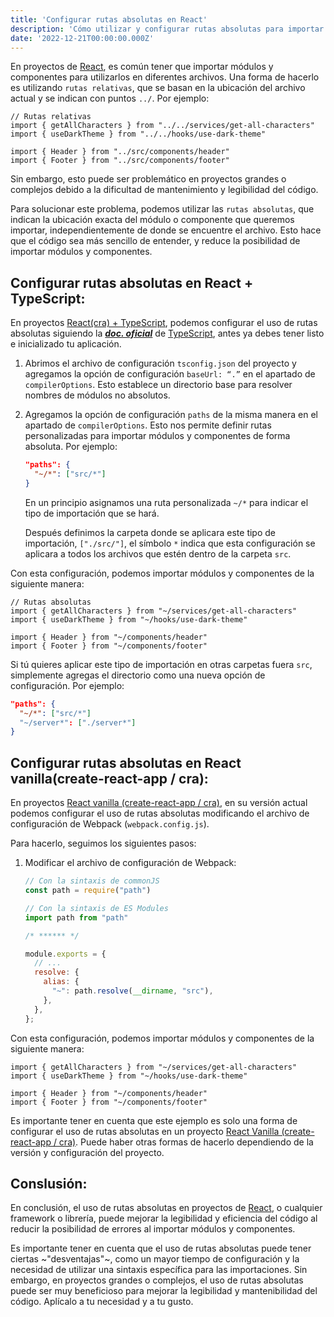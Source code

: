---
title: 'Configurar rutas absolutas en React'
description: 'Cómo utilizar y configurar rutas absolutas para importar módulos y componentes en proyectos React'
date: '2022-12-21T00:00:00.000Z'
---

En proyectos de [React](https://reactjs.org/), es común tener que importar módulos y componentes para utilizarlos en diferentes archivos. Una forma de hacerlo es utilizando `rutas relativas`, que se basan en la ubicación del archivo actual y se indican con puntos `../`. Por ejemplo:

```tsx
// Rutas relativas
import { getAllCharacters } from "../../services/get-all-characters"
import { useDarkTheme } from "../../hooks/use-dark-theme"

import { Header } from "../src/components/header"
import { Footer } from "../src/components/footer"
```

Sin embargo, esto puede ser problemático en proyectos grandes o complejos debido a la dificultad de mantenimiento y legibilidad del código.

Para solucionar este problema, podemos utilizar las `rutas absolutas`, que indican la ubicación exacta del módulo o componente que queremos importar, independientemente de donde se encuentre el archivo. Esto hace que el código sea más sencillo de entender, y reduce la posibilidad de importar módulos y componentes.

## Configurar rutas absolutas en React + TypeScript:

En proyectos [React(cra) + TypeScript](https://create-react-app.dev/docs/adding-typescript/), podemos configurar el uso de rutas absolutas siguiendo la *[**doc. oficial**](https://www.typescriptlang.org/tsconfig#baseUrl)* de [TypeScript](https://www.typescriptlang.org/), antes ya debes tener listo e inicializado tu aplicación.

1. Abrimos el archivo de configuración `tsconfig.json` del proyecto y agregamos la opción de configuración `baseUrl: “.”` en el apartado de `compilerOptions`. Esto establece un directorio base para resolver nombres de módulos no absolutos.

2. Agregamos la opción de configuración `paths` de la misma manera en el apartado de `compilerOptions`. Esto nos permite definir rutas personalizadas para importar módulos y componentes de forma absoluta. Por ejemplo:

    ```json:./tsconfig.json
    "paths": {
      "~/*": ["src/*"]
    }
    ```

    En un principio asignamos una ruta personalizada `~/*` para indicar el tipo de importación que se hará.

    Después definimos la carpeta donde se aplicara este tipo de importación, `["./src/"]`, el símbolo `*` indica que esta configuración se aplicara a todos los archivos que estén dentro de la carpeta `src`.

Con esta configuración, podemos importar módulos y componentes de la siguiente manera:

```tsx
// Rutas absolutas
import { getAllCharacters } from "~/services/get-all-characters"
import { useDarkTheme } from "~/hooks/use-dark-theme"

import { Header } from "~/components/header"
import { Footer } from "~/components/footer"
```

Si tú quieres aplicar este tipo de importación en otras carpetas fuera `src`, simplemente agregas el directorio como una nueva opción de configuración. Por ejemplo:

```json:./tsconfig.json {3}
"paths": {
  "~/*": ["src/*"]
  "~/server*": ["./server*"]
}
```

## Configurar rutas absolutas en React vanilla(create-react-app / cra):

En proyectos [React vanilla (create-react-app / cra)](https://create-react-app.dev/), en su versión actual podemos configurar el uso de rutas absolutas modificando el archivo de configuración de Webpack (`webpack.config.js`).

Para hacerlo, seguimos los siguientes pasos:

1. Modificar el archivo de configuración de Webpack:

    ```jsx:./webpack.config.js
    // Con la sintaxis de commonJS
    const path = require("path")

    // Con la sintaxis de ES Modules
    import path from "path"

    /* ****** */

    module.exports = {
      // ...
      resolve: {
        alias: {
          "~": path.resolve(__dirname, "src"),
        },
      },
    };
    ```

Con esta configuración, podemos importar módulos y componentes de la siguiente manera:

```tsx
import { getAllCharacters } from "~/services/get-all-characters"
import { useDarkTheme } from "~/hooks/use-dark-theme"

import { Header } from "~/components/header"
import { Footer } from "~/components/footer"
```

Es importante tener en cuenta que este ejemplo es solo una forma de configurar el uso de rutas absolutas en un proyecto [React Vanilla (create-react-app / cra)](https://create-react-app.dev/). Puede haber otras formas de hacerlo dependiendo de la versión y configuración del proyecto.

## Conslusión:

En conclusión, el uso de rutas absolutas en proyectos de [React](https://reactjs.org/), o cualquier framework o librería, puede mejorar la legibilidad y eficiencia del código al reducir la posibilidad de errores al importar módulos y componentes.

Es importante tener en cuenta que el uso de rutas absolutas puede tener ciertas ~"desventajas"~, como un mayor tiempo de configuración y la necesidad de utilizar una sintaxis específica para las importaciones. Sin embargo, en proyectos grandes o complejos, el uso de rutas absolutas puede ser muy beneficioso para mejorar la legibilidad y mantenibilidad del código. Aplícalo a tu necesidad y a tu gusto.
